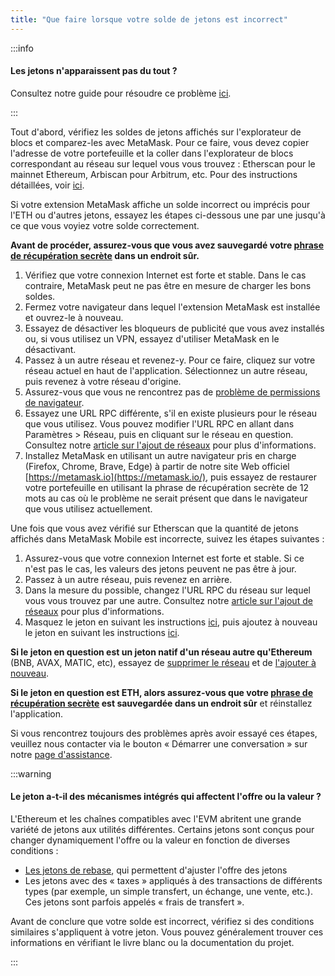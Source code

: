 ```yaml
---
title: "Que faire lorsque votre solde de jetons est incorrect"
---
```



:::info

#### Les jetons n'apparaissent pas du tout ?

Consultez notre guide pour résoudre ce problème [ici](/managing-my-tokens/custom-tokens/a-token-is-missing-from-my-wallet).

:::

Tout d'abord, vérifiez les soldes de jetons affichés sur l'explorateur de blocs et comparez-les avec MetaMask. Pour ce faire, vous devez copier l'adresse de votre portefeuille et la coller dans l'explorateur de blocs correspondant au réseau sur lequel vous vous trouvez : Etherscan pour le mainnet Ethereum, Arbiscan pour Arbitrum, etc. Pour des instructions détaillées, voir [ici](/managing-my-wallet/how-to-check-my-wallet-activity-on-the-blockchain-explorer).

<Tabs>

<TabItem value="Extension" label="Extension">

Si votre extension MetaMask affiche un solde incorrect ou imprécis pour l'ETH ou d'autres jetons, essayez les étapes ci-dessous une par une jusqu'à ce que vous voyiez votre solde correctement.

**Avant de procéder, assurez-vous que vous avez sauvegardé votre [phrase de récupération secrète](/getting-started/user-guide-secret-recovery-phrase-password-and-private-keys) dans un endroit sûr.**

1. Vérifiez que votre connexion Internet est forte et stable. Dans le cas contraire, MetaMask peut ne pas être en mesure de charger les bons soldes.
2. Fermez votre navigateur dans lequel l'extension MetaMask est installée et ouvrez-le à nouveau.
3. Essayez de désactiver les bloqueurs de publicité que vous avez installés ou, si vous utilisez un VPN, essayez d'utiliser MetaMask en le désactivant.
4. Passez à un autre réseau et revenez-y. Pour ce faire, cliquez sur votre réseau actuel en haut de l'application. Sélectionnez un autre réseau, puis revenez à votre réseau d'origine.
5. Assurez-vous que vous ne rencontrez pas de [problème de permissions de navigateur](/troubleshooting/metamask-states-balance-may-be-outdated-displays-in-orange-or-eth-not-added-to-balance).
6. Essayez une URL RPC différente, s'il en existe plusieurs pour le réseau que vous utilisez. Vous pouvez modifier l'URL RPC en allant dans Paramètres > Réseau, puis en cliquant sur le réseau en question. Consultez notre [article sur l'ajout de réseaux](/networks-and-sidechains/managing-networks/how-to-add-a-custom-network-rpc) pour plus d'informations.
7. Installez MetaMask en utilisant un autre navigateur pris en charge (Firefox, Chrome, Brave, Edge) à partir de notre site Web officiel [https://metamask.io](https://metamask.io/), puis essayez de restaurer votre portefeuille en utilisant la phrase de récupération secrète de 12 mots au cas où le problème ne serait présent que dans le navigateur que vous utilisez actuellement.

</TabItem>

<TabItem value="Mobile" label="Mobile">

Une fois que vous avez vérifié sur Etherscan que la quantité de jetons affichés dans MetaMask Mobile est incorrecte, suivez les étapes suivantes :

1. Assurez-vous que votre connexion Internet est forte et stable. Si ce n'est pas le cas, les valeurs des jetons peuvent ne pas être à jour.
2. Passez à un autre réseau, puis revenez en arrière.
3. Dans la mesure du possible, changez l'URL RPC du réseau sur lequel vous vous trouvez par une autre. Consultez notre [article sur l'ajout de réseaux](/networks-and-sidechains/managing-networks/how-to-add-a-custom-network-rpc) pour plus d'informations.
4. Masquez le jeton en suivant les instructions [ici](/managing-my-tokens/custom-tokens/how-to-display-tokens-in-metamask), puis ajoutez à nouveau le jeton en suivant les instructions [ici](/managing-my-tokens/custom-tokens/how-to-display-tokens-in-metamask).

**Si le jeton en question est un jeton natif d'un réseau autre qu'Ethereum** (BNB, AVAX, MATIC, etc), essayez de [supprimer le réseau](/networks-and-sidechains/managing-networks/how-to-remove-networks) et de [l'ajouter à nouveau](/networks-and-sidechains/managing-networks/how-to-add-a-custom-network-rpc).

**Si le jeton en question est ETH, alors assurez-vous que votre [phrase de récupération secrète](/getting-started/user-guide-secret-recovery-phrase-password-and-private-keys) est sauvegardée dans un endroit sûr** et réinstallez l'application.

</TabItem>

</Tabs>

Si vous rencontrez toujours des problèmes après avoir essayé ces étapes, veuillez nous contacter via le bouton « Démarrer une conversation » sur notre [page d'assistance](https://support.metamask.io/hc/en-us).

:::warning

#### Le jeton a-t-il des mécanismes intégrés qui affectent l'offre ou la valeur ?

L'Ethereum et les chaînes compatibles avec l'EVM abritent une grande variété de jetons aux utilités différentes. Certains jetons sont conçus pour changer dynamiquement l'offre ou la valeur en fonction de diverses conditions :

- [Les jetons de rebase](/managing-my-tokens/user-guide-tokens), qui permettent d'ajuster l'offre des jetons
- Les jetons avec des « taxes » appliqués à des transactions de différents types (par exemple, un simple transfert, un échange, une vente, etc.). Ces jetons sont parfois appelés « frais de transfert ».

Avant de conclure que votre solde est incorrect, vérifiez si des conditions similaires s'appliquent à votre jeton. Vous pouvez généralement trouver ces informations en vérifiant le livre blanc ou la documentation du projet.

:::
